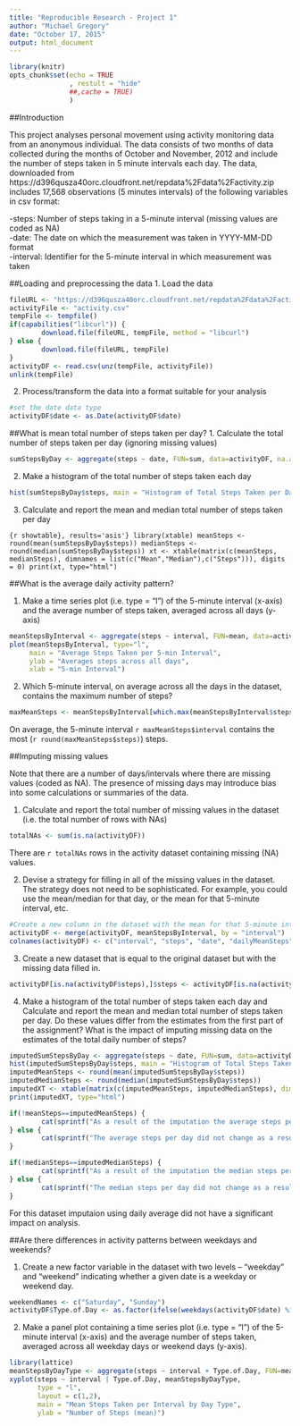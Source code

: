 ```yaml
---
title: "Reproducible Research - Project 1"
author: "Michael Gregory"
date: "October 17, 2015"
output: html_document
---
```


```r
library(knitr)
opts_chunk$set(echo = TRUE
               , restult = "hide" 
               ##,cache = TRUE)
               )
```


##Introduction

This project analyses personal movement using activity monitoring data from an anonymous individual. The data consists of two months of data collected during the months of October and November, 2012 and include the number of steps taken in 5 minute intervals each day.  The data, downloaded from https://d396qusza40orc.cloudfront.net/repdata%2Fdata%2Factivity.zip includes 17,568 observations (5 minutes intervals) of the following variables in csv format:

-steps: Number of steps taking in a 5-minute interval (missing values are coded as NA)  
-date: The date on which the measurement was taken in YYYY-MM-DD format  
-interval: Identifier for the 5-minute interval in which measurement was taken  
  
  
  
##Loading and preprocessing the data
1. Load the data

```r
fileURL <- "https://d396qusza40orc.cloudfront.net/repdata%2Fdata%2Factivity.zip"
activityFile <- "activity.csv"
tempFile <- tempfile()
if(capabilities("libcurl")) {
        download.file(fileURL, tempFile, method = "libcurl")        
} else {
        download.file(fileURL, tempFile)
}
activityDF <- read.csv(unz(tempFile, activityFile))
unlink(tempFile)
```

2. Process/transform the data into a format suitable for your analysis
```r
#set the date data type
activityDF$date <- as.Date(activityDF$date)
```



##What is mean total number of steps taken per day?
1. Calculate the total number of steps taken per day (ignoring missing values)
```r
sumStepsByDay <- aggregate(steps ~ date, FUN=sum, data=activityDF, na.action = "na.omit")

```

2. Make a histogram of the total number of steps taken each day

```r
hist(sumStepsByDay$steps, main = "Histogram of Total Steps Taken per Day (ignoring missing values)", xlab = "steps")
```

3. Calculate and report the mean and median total number of steps taken per day

```{r showtable}, results='asis'}
library(xtable)
meanSteps <- round(mean(sumStepsByDay$steps))
medianSteps <- round(median(sumStepsByDay$steps))
xt <- xtable(matrix(c(meanSteps, medianSteps), dimnames = list(c("Mean","Median"),c("Steps"))), digits = 0)
print(xt, type="html")
```



##What is the average daily activity pattern?

1. Make a time series plot (i.e. type = "l") of the 5-minute interval (x-axis) and the average number of steps taken, averaged across all days (y-axis)
```r
meanStepsByInterval <- aggregate(steps ~ interval, FUN=mean, data=activityDF, na.action = "na.omit")
plot(meanStepsByInterval, type="l",
     main = "Average Steps Taken per 5-min Interval", 
     ylab = "Averages steps across all days",
     xlab = "5-min Interval")
```

2. Which 5-minute interval, on average across all the days in the dataset, contains the maximum number of steps?
```r
maxMeanSteps <- meanStepsByInterval[which.max(meanStepsByInterval$steps),]
```

On average, the 5-minute interval `r maxMeanSteps$interval` contains the most (`r round(maxMeanSteps$steps)`) steps.  



##Imputing missing values

Note that there are a number of days/intervals where there are missing values (coded as NA). The presence of missing days may introduce bias into some calculations or summaries of the data.

1. Calculate and report the total number of missing values in the dataset (i.e. the total number of rows with NAs)

```r
totalNAs <- sum(is.na(activityDF))
```

There are `r totalNAs` rows in the activity dataset containing missing (NA) values.  

2. Devise a strategy for filling in all of the missing values in the dataset. The strategy does not need to be sophisticated. For example, you could use the mean/median for that day, or the mean for that 5-minute interval, etc.

```r
#Create a new column in the dataset with the mean for that 5-minute interval across all days.
activityDF <- merge(activityDF, meanStepsByInterval, by = "interval")
colnames(activityDF) <- c("interval", "steps", "date", "dailyMeanSteps")
```

3. Create a new dataset that is equal to the original dataset but with the missing data filled in.

```r
activityDF[is.na(activityDF$steps),]$steps <- activityDF[is.na(activityDF$steps),]$dailyMeanSteps
```

4. Make a histogram of the total number of steps taken each day and Calculate and report the mean and median total number of steps taken per day. Do these values differ from the estimates from the first part of the assignment? What is the impact of imputing missing data on the estimates of the total daily number of steps?
```r
imputedSumStepsByDay <- aggregate(steps ~ date, FUN=sum, data=activityDF)
hist(imputedSumStepsByDay$steps, main = "Histogram of Total Steps Taken per Day (with imputed missing values)", xlab = "steps")
imputedMeanSteps <- round(mean(imputedSumStepsByDay$steps))
imputedMedianSteps <- round(median(imputedSumStepsByDay$steps))
imputedXT <- xtable(matrix(c(imputedMeanSteps, imputedMedianSteps), dimnames = list(c("Imputed Mean","Imputed Median"),c("Steps"))), digits = 0)
print(imputedXT, type="html")
```
```r
if(!meanSteps==imputedMeanSteps) {
        cat(sprintf("As a result of the imputation the average steps per day changed from %s to %s.\n", meanSteps, imputedMeanSteps))
} else {
        cat(sprintf("The average steps per day did not change as a result of the imputation."))
}

if(!medianSteps==imputedMedianSteps) {
        cat(sprintf("As a result of the imputation the median steps per day changed from %s to %s.\n", medianSteps, imputedMedianSteps))
} else {
        cat(sprintf("The median steps per day did not change as a result of the imputation."))
}
```

For this dataset imputaion using daily average did not have a significant impact on analysis.



##Are there differences in activity patterns between weekdays and weekends?

1. Create a new factor variable in the dataset with two levels -- "weekday" and "weekend" indicating whether a given date is a weekday or weekend day.
```r
weekendNames <- c("Saturday", "Sunday")
activityDF$Type.of.Day <- as.factor(ifelse(weekdays(activityDF$date) %in% weekendNames,"weekend", "weekday"))

```

2. Make a panel plot containing a time series plot (i.e. type = "l") of the 5-minute interval (x-axis) and the average number of steps taken, averaged across all weekday days or weekend days (y-axis). 

```r
library(lattice)
meanStepsByDayType <- aggregate(steps ~ interval + Type.of.Day, FUN=mean, data=activityDF, na.action = "na.omit")
xyplot(steps ~ interval | Type.of.Day, meanStepsByDayType, 
       type = "l", 
       layout = c(1,2), 
       main = "Mean Steps Taken per Interval by Day Type", 
       ylab = "Number of Steps (mean)")
```

